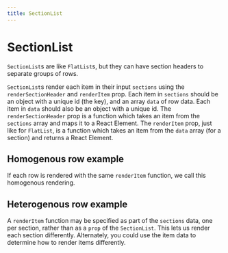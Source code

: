 ```yaml
---
title: SectionList
---
```



# SectionList

`SectionList`s are like `FlatList`s, but they can have section headers to separate groups of rows.

`SectionList`s render each item in their input `sections` using the `renderSectionHeader` and `renderItem` prop. Each item in `sections` should be an object with a unique id (the key), and an array `data` of row data. Each item in `data` should also be an object with a unique id. The `renderSectionHeader` prop is a function which takes an item from the `sections` array and maps it to a React Element. The `renderItem` prop, just like for `FlatList`, is a function which takes an item from the `data` array (for a section) and returns a React Element.

## Homogenous row example

If each row is rendered with the same `renderItem` function, we call this homogenous rendering.

<Example code={sectionlistHomogenous} />

## Heterogenous row example

A `renderItem` function may be specified as part of the `sections` data, one per section, rather than as a `prop` of the `SectionList`. This lets us render each section differently. Alternately, you could use the item data to determine how to render items differently.

<Example code={sectionlistHeterogenous} />
